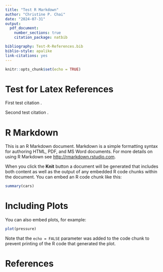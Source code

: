 ```yaml
---
title: "Test R Markdown"
author: "Christine P. Chai"
date: "2024-07-31"
output: 
  pdf_document:
    number_sections: true
    citation_package: natbib

bibliography: Test-R-References.bib
biblio-style: apalike
link-citations: yes
---
```


```r
knitr::opts_chunk$set(echo = TRUE)
```

# Test for Latex References

First test citation \cite{chai2023comparison}.  

Second test citation \cite{henry2019modeling}.

# R Markdown

This is an R Markdown document. Markdown is a simple formatting syntax for authoring HTML, PDF, and MS Word documents. For more details on using R Markdown see <http://rmarkdown.rstudio.com>.

When you click the **Knit** button a document will be generated that includes both content as well as the output of any embedded R code chunks within the document. You can embed an R code chunk like this:

```r
summary(cars)
```

# Including Plots

You can also embed plots, for example:

```r
plot(pressure)
```

Note that the `echo = FALSE` parameter was added to the code chunk to prevent printing of the R code that generated the plot.

# References {.unnumbered #references}
